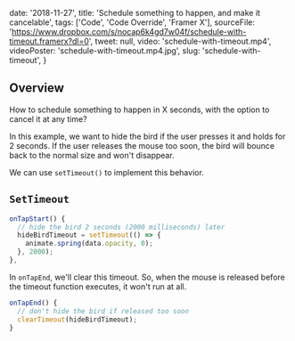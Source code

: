 
  date: '2018-11-27',
  title: 'Schedule something to happen, and make it cancelable',
  tags: ['Code', 'Code Override', 'Framer X'],
  sourceFile:
    'https://www.dropbox.com/s/nocap6k4gd7w04f/schedule-with-timeout.framerx?dl=0',
  tweet: null,
  video: 'schedule-with-timeout.mp4',
  videoPoster: 'schedule-with-timeout.mp4.jpg',
  slug: 'schedule-with-timeout',
}


## Overview

How to schedule something to happen in X seconds, with the option to cancel it at any time?

In this example, we want to hide the bird if the user presses it and holds for 2 seconds. If the user releases the mouse too soon, the bird will bounce back to the normal size and won't disappear.

We can use `setTimeout()` to implement this behavior.

## `SetTimeout`

```js
onTapStart() {
  // hide the bird 2 seconds (2000 milliseconds) later
  hideBirdTimeout = setTimeout(() => {
    animate.spring(data.opacity, 0);
  }, 2000);
},
```

In `onTapEnd`, we'll clear this timeout. So, when the mouse is released before the timeout function executes, it won't run at all.

```js
onTapEnd() {
  // don't hide the bird if released too soon
  clearTimeout(hideBirdTimeout);
}
```
